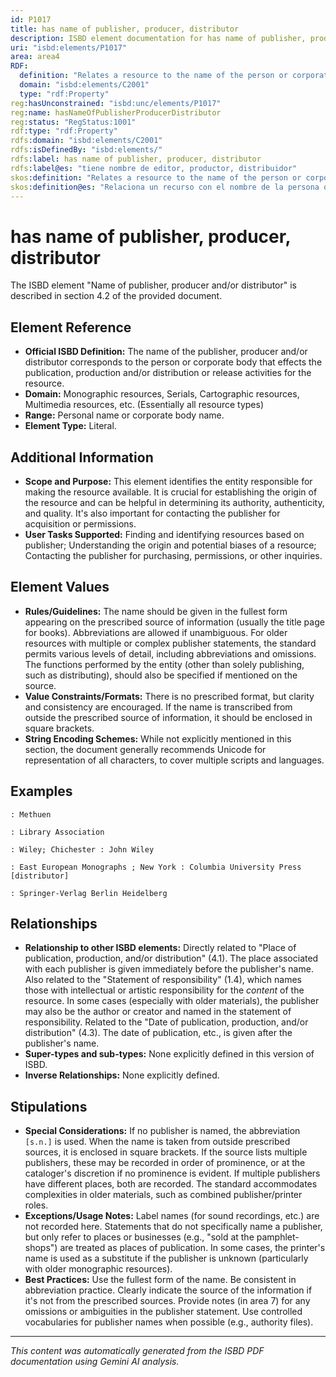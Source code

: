 ```yaml
---
id: P1017
title: has name of publisher, producer, distributor
description: ISBD element documentation for has name of publisher, producer, distributor
uri: "isbd:elements/P1017"
area: area4
RDF:
  definition: "Relates a resource to the name of the person or corporate body appearing on the resource that effects respectively the publication, production and/or distribution or release activities for the resource."
  domain: "isbd:elements/C2001"
  type: "rdf:Property"
reg:hasUnconstrained: "isbd:unc/elements/P1017"
reg:name: hasNameOfPublisherProducerDistributor
reg:status: "RegStatus:1001"
rdf:type: "rdf:Property"
rdfs:domain: "isbd:elements/C2001"
rdfs:isDefinedBy: "isbd:elements/"
rdfs:label: has name of publisher, producer, distributor
rdfs:label@es: "tiene nombre de editor, productor, distribuidor"
skos:definition: "Relates a resource to the name of the person or corporate body appearing on the resource that effects respectively the publication, production and/or distribution or release activities for the resource."
skos:definition@es: "Relaciona un recurso con el nombre de la persona o entidad corporativa que aparece en el recurso que lleva a cabo, respectivamente, la publicación, producción y/o distribución o las actividades de difusión del recurso."
---
```

# has name of publisher, producer, distributor

The ISBD element "Name of publisher, producer and/or distributor" is described in section 4.2 of the provided document.

## Element Reference

- **Official ISBD Definition:** The name of the publisher, producer and/or distributor corresponds to the person or corporate body that effects the publication, production and/or distribution or release activities for the resource.
- **Domain:**  Monographic resources, Serials, Cartographic resources, Multimedia resources, etc. (Essentially all resource types)
- **Range:**  Personal name or corporate body name.
- **Element Type:**  Literal.

## Additional Information

- **Scope and Purpose:** This element identifies the entity responsible for making the resource available. It is crucial for establishing the origin of the resource and can be helpful in determining its authority, authenticity, and quality. It's also important for contacting the publisher for acquisition or permissions.
- **User Tasks Supported:** Finding and identifying resources based on publisher; Understanding the origin and potential biases of a resource; Contacting the publisher for purchasing, permissions, or other inquiries.

## Element Values

- **Rules/Guidelines:** The name should be given in the fullest form appearing on the prescribed source of information (usually the title page for books). Abbreviations are allowed if unambiguous. For older resources with multiple or complex publisher statements, the standard permits various levels of detail, including abbreviations and omissions.  The functions performed by the entity (other than solely publishing, such as distributing), should also be specified if mentioned on the source.
- **Value Constraints/Formats:** There is no prescribed format, but clarity and consistency are encouraged.  If the name is transcribed from outside the prescribed source of information, it should be enclosed in square brackets.
- **String Encoding Schemes:**  While not explicitly mentioned in this section, the document generally recommends Unicode for representation of all characters, to cover multiple scripts and languages.


## Examples

```
: Methuen
```

```
: Library Association
```

```
: Wiley; Chichester : John Wiley
```

```
: East European Monographs ; New York : Columbia University Press [distributor]
```

```
: Springer-Verlag Berlin Heidelberg
```

## Relationships

- **Relationship to other ISBD elements:** Directly related to "Place of publication, production, and/or distribution" (4.1). The place associated with each publisher is given immediately before the publisher's name. Also related to the "Statement of responsibility" (1.4), which names those with intellectual or artistic responsibility for the *content* of the resource. In some cases (especially with older materials), the publisher may also be the author or creator and named in the statement of responsibility.  Related to the "Date of publication, production, and/or distribution" (4.3). The date of publication, etc., is given after the publisher's name.
- **Super-types and sub-types:** None explicitly defined in this version of ISBD.
- **Inverse Relationships:** None explicitly defined.

## Stipulations

- **Special Considerations:** If no publisher is named, the abbreviation `[s.n.]` is used.  When the name is taken from outside prescribed sources, it is enclosed in square brackets. If the source lists multiple publishers, these may be recorded in order of prominence, or at the cataloger's discretion if no prominence is evident. If multiple publishers have different places, both are recorded. The standard accommodates complexities in older materials, such as combined publisher/printer roles.
- **Exceptions/Usage Notes:** Label names (for sound recordings, etc.) are not recorded here.  Statements that do not specifically name a publisher, but only refer to places or businesses (e.g., "sold at the pamphlet-shops") are treated as places of publication. In some cases, the printer's name is used as a substitute if the publisher is unknown (particularly with older monographic resources).
- **Best Practices:**  Use the fullest form of the name.  Be consistent in abbreviation practice.  Clearly indicate the source of the information if it's not from the prescribed sources.  Provide notes (in area 7) for any omissions or ambiguities in the publisher statement. Use controlled vocabularies for publisher names when possible (e.g., authority files).


---

*This content was automatically generated from the ISBD PDF documentation using Gemini AI analysis.*
